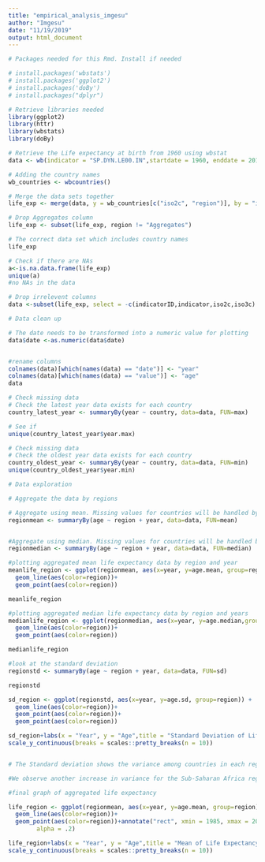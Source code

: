 ```yaml
---
title: "empirical_analysis_imgesu"
author: "Imgesu"
date: "11/19/2019"
output: html_document
---
```

```r
# Packages needed for this Rmd. Install if needed

# install.packages('wbstats')
# install.packages('ggplot2')
# install.packages('doBy')
# install.packages("dplyr")
```

```r
# Retrieve libraries needed
library(ggplot2)
library(httr)
library(wbstats)
library(doBy)
```

```r
# Retrieve the Life expectancy at birth from 1960 using wbstat
data <- wb(indicator = "SP.DYN.LE00.IN",startdate = 1960, enddate = 2019)
```

```r
# Adding the country names
wb_countries <- wbcountries() 
```

```r
# Merge the data sets together
life_exp <- merge(data, y = wb_countries[c("iso2c", "region")], by = "iso2c", all.x = TRUE)

```

```r
# Drop Aggregates column
life_exp <- subset(life_exp, region != "Aggregates")

# The correct data set which includes country names
life_exp 
```

```r
# Check if there are NAs
a<-is.na.data.frame(life_exp)
unique(a)
#no NAs in the data
```

```r
# Drop irrelevent columns 
data <-subset(life_exp, select = -c(indicatorID,indicator,iso2c,iso3c) )
```

```r
# Data clean up

# The date needs to be transformed into a numeric value for plotting
data$date <-as.numeric(data$date)


#rename columns
colnames(data)[which(names(data) == "date")] <- "year"
colnames(data)[which(names(data) == "value")] <- "age"
data
```

```r
# Check missing data
# Check the latest year data exists for each country
country_latest_year <- summaryBy(year ~ country, data=data, FUN=max)

# See if 
unique(country_latest_year$year.max)

```

```r
# Check missing data
# Check the oldest year data exists for each country
country_oldest_year <- summaryBy(year ~ country, data=data, FUN=min)
unique(country_oldest_year$year.min)
```

```r
# Data exploration

# Aggregate the data by regions

# Aggregate using mean. Missing values for countries will be handled by the mean functionality
regionmean <- summaryBy(age ~ region + year, data=data, FUN=mean)


#Aggregate using median. Missing values for countries will be handled by the median functionality
regionmedian <- summaryBy(age ~ region + year, data=data, FUN=median)

```



```r
#plotting aggregated mean life expectancy data by region and year
meanlife_region <- ggplot(regionmean, aes(x=year, y=age.mean, group=region)) +
  geom_line(aes(color=region))+
  geom_point(aes(color=region))

meanlife_region

```

```r


#plotting aggregated median life expectancy data by region and years
medianlife_region <- ggplot(regionmedian, aes(x=year, y=age.median,group=region))+
  geom_line(aes(color=region))+
  geom_point(aes(color=region))

medianlife_region


```

```r
#look at the standard deviation 
regionstd <- summaryBy(age ~ region + year, data=data, FUN=sd)

regionstd

sd_region <- ggplot(regionstd, aes(x=year, y=age.sd, group=region)) +
  geom_line(aes(color=region))+
  geom_point(aes(color=region))+
  geom_point(aes(color=region))

sd_region+labs(x = "Year", y = "Age",title = "Standard Deviation of Life Expectancy by Region",caption = "Data source: World Development Indicators, World Bank", color='Region')+scale_x_continuous(breaks = scales::pretty_breaks(n = 7)) +
scale_y_continuous(breaks = scales::pretty_breaks(n = 10))


# The Standard deviation shows the variance among countries in each region, From this graph we can observe a surge in variance in East Asia & Pacific, This can be further investigated by pinpointing the countries causing this surge in variance if time allowed us to. 

#We observe another increase in variance for the Sub-Saharan Africa region, which occurs during early 80s. This can be related to the HIV epidemic and can be interpreted as HIV epidemic impacted different countries in Sub-Saharan Africa region at different levels. 
```

```r


#final graph of aggregated life expectancy 

life_region <- ggplot(regionmean, aes(x=year, y=age.mean, group=region))+
  geom_line(aes(color=region))+
  geom_point(aes(color=region))+annotate("rect", xmin = 1985, xmax = 2000, ymin =40, ymax = 80,
        alpha = .2)

life_region+labs(x = "Year", y = "Age",title = "Mean of Life Expectancy by Region",caption = "Data source: World Development Indicators, World Bank", color='Region')+scale_x_continuous(breaks = scales::pretty_breaks(n = 7)) +
scale_y_continuous(breaks = scales::pretty_breaks(n = 10))

```

